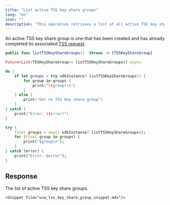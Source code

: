 ```yaml
---
title: "List active TSS key share groups"
lang: "en"
icon: ""
description: "This operation retrieves a list of all active TSS key share groups."
---
```

<Info>An active TSS key share group is one that has been created and has already completed its associated [TSS request](https://www.cobo.com/developers/v2/api-references/wallets--mpc-wallets/create-tss-request).</Info>


<CodeGroup>

```Swift iOS
public func listTSSKeyShareGroups()  throws -> [TSSKeyShareGroup]
```

```Dart Flutter
Future<List<TSSKeyShareGroup>> listTSSKeyShareGroups() async
```

</CodeGroup>


<RequestExample>

```Swift iOS
do {
    if let groups = try sdkInstance?.listTSSKeyShareGroups() {
        for group in groups {
            print("\(group)\n")
        }
    } else {
        print("Get no TSS key share group")
    }
} catch {
    print("Error: \(error)")
}
```

```Dart Flutter
try {
    final groups = await sdkInstance?.listTSSKeyShareGroups();
    for (final group in groups) {
        print("$group\n");
    }
} catch (error) {
    print("Error: $error");
}
```

</RequestExample>


## Response

<ResponseField name="tssKeyShareGroups" type="object[]">
The list of active TSS key share groups.

  <Expandable title="child attributes">

    <Snippet file="ucw_tss_key_share_group_snippet.mdx"/>
    
  </Expandable>
  
</ResponseField>

